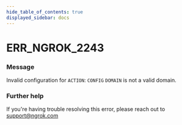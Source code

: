 ```yaml
---
hide_table_of_contents: true
displayed_sidebar: docs
---
```



# ERR_NGROK_2243

### Message
Invalid configuration for `ACTION`: `CONFIG` `DOMAIN` is not a valid domain.

<ErrorDetails error='err_ngrok_2243' />


### Further help
If you're having trouble resolving this error, please reach out to [support@ngrok.com](mailto:support@ngrok.com?subject=Help%20with%20ERR_NGROK_2243)

